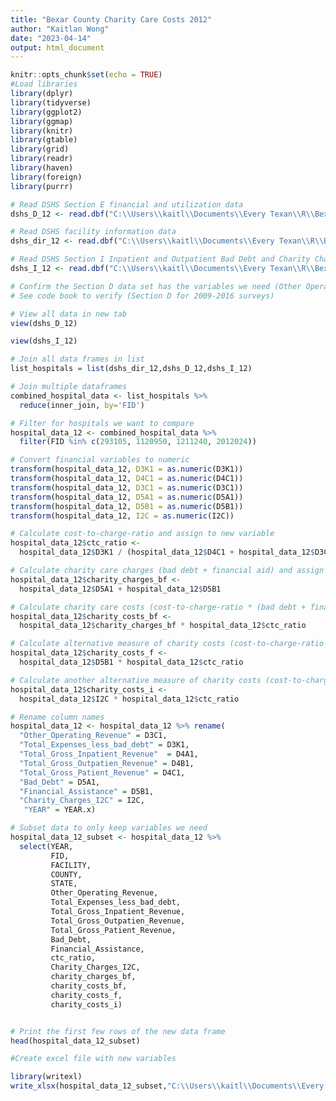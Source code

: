 ```yaml
---
title: "Bexar County Charity Care Costs 2012"
author: "Kaitlan Wong"
date: "2023-04-14"
output: html_document
---
```


```r
knitr::opts_chunk$set(echo = TRUE)
#Load libraries 
library(dplyr)
library(tidyverse)
library(ggplot2)
library(ggmap)
library(knitr)
library(gtable)
library(grid)
library(readr)
library(haven)
library(foreign)
library(purrr)

```


```r
# Read DSHS Section E financial and utilization data
dshs_D_12 <- read.dbf("C:\\Users\\kaitl\\Documents\\Every Texan\\R\\Bexar-County-Charity-Care-Costs\\2012DODASH\\HS12CD.DBF") 

# Read DSHS facility information data
dshs_dir_12 <- read.dbf("C:\\Users\\kaitl\\Documents\\Every Texan\\R\\Bexar-County-Charity-Care-Costs\\2012DODASH\\HS12DIR.dbf") 

# Read DSHS Section I Inpatient and Outpatient Bad Debt and Charity Charges Data
dshs_I_12 <- read.dbf("C:\\Users\\kaitl\\Documents\\Every Texan\\R\\Bexar-County-Charity-Care-Costs\\2012DODASH\\HS12EI.DBF")

```


```r
# Confirm the Section D data set has the variables we need (Other Operating Expenses and Total Expenses less bad debt)
# See code book to verify (Section D for 2009-2016 surveys)

# View all data in new tab
view(dshs_D_12)

view(dshs_I_12)

```


```r
# Join all data frames in list
list_hospitals = list(dshs_dir_12,dshs_D_12,dshs_I_12)

# Join multiple dataframes
combined_hospital_data <- list_hospitals %>% 
  reduce(inner_join, by='FID')

```


```r
# Filter for hospitals we want to compare
hospital_data_12 <- combined_hospital_data %>% 
  filter(FID %in% c(293105, 1120950, 1211240, 2012024))

```


```r

# Convert financial variables to numeric
transform(hospital_data_12, D3K1 = as.numeric(D3K1))
transform(hospital_data_12, D4C1 = as.numeric(D4C1))
transform(hospital_data_12, D3C1 = as.numeric(D3C1))
transform(hospital_data_12, D5A1 = as.numeric(D5A1))
transform(hospital_data_12, D5B1 = as.numeric(D5B1))
transform(hospital_data_12, I2C = as.numeric(I2C))

# Calculate cost-to-charge-ratio and assign to new variable
hospital_data_12$ctc_ratio <- 
  hospital_data_12$D3K1 / (hospital_data_12$D4C1 + hospital_data_12$D3C1)

# Calculate charity care charges (bad debt + financial aid) and assign to new variable
hospital_data_12$charity_charges_bf <- 
  hospital_data_12$D5A1 + hospital_data_12$D5B1

# Calculate charity care costs (cost-to-charge-ratio * (bad debt + financial assistance)) and assign to new variable
hospital_data_12$charity_costs_bf <- 
  hospital_data_12$charity_charges_bf * hospital_data_12$ctc_ratio

# Calculate alternative measure of charity costs (cost-to-charge-ratio * financial assistance) and assign to new variable
hospital_data_12$charity_costs_f <- 
  hospital_data_12$D5B1 * hospital_data_12$ctc_ratio

# Calculate another alternative measure of charity costs (cost-to-charge-ratio * I2C)
hospital_data_12$charity_costs_i <- 
  hospital_data_12$I2C * hospital_data_12$ctc_ratio

```


```r
# Rename column names
hospital_data_12 <- hospital_data_12 %>% rename(
  "Other_Operating_Revenue" = D3C1,
  "Total_Expenses_less_bad_debt" = D3K1,
  "Total_Gross_Inpatient_Revenue"  = D4A1,
  "Total_Gross_Outpatien_Revenue" = D4B1,
  "Total_Gross_Patient_Revenue" = D4C1,
  "Bad_Debt" = D5A1,
  "Financial_Assistance" = D5B1,
  "Charity_Charges_I2C" = I2C,
   "YEAR" = YEAR.x)

```


```r
# Subset data to only keep variables we need
hospital_data_12_subset <- hospital_data_12 %>% 
  select(YEAR,
         FID,
         FACILITY,
         COUNTY, 
         STATE,
         Other_Operating_Revenue,
         Total_Expenses_less_bad_debt,
         Total_Gross_Inpatient_Revenue,
         Total_Gross_Outpatien_Revenue,
         Total_Gross_Patient_Revenue,
         Bad_Debt, 
         Financial_Assistance,
         ctc_ratio, 
         Charity_Charges_I2C,
         charity_charges_bf, 
         charity_costs_bf,
         charity_costs_f,
         charity_costs_i)


# Print the first few rows of the new data frame
head(hospital_data_12_subset)


```


```r
#Create excel file with new variables 

library(writexl)
write_xlsx(hospital_data_12_subset,"C:\\Users\\kaitl\\Documents\\Every Texan\\R\\Bexar-County-Charity-Care-Costs\\CharityCosts_12_AHA_DSHS.xlsx")

```
